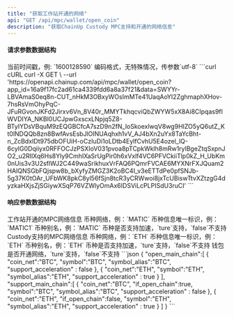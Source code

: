```yaml
---
title: "获取工作站开通的网络"
api: "GET /api/mpc/wallet/open_coin"
description: "获取ChainUp Custody MPC支持和开通的网络信息"
---
```


#### 请求参数数据结构
<ParamField query="time" type="long" required>
    当前时间戳，例: `1600128590`
</ParamField>
<ParamField query="charset" type="string" required>
    编码格式，无特殊情况，传参数`utf-8`
</ParamField>


<RequestExample>
  ```curl cURL
  curl -X GET \
  --url 'https://openapi.chainup.com/api/mpc/wallet/open_coin?app_id=16a9f17fc2ad61ca4339fdd6a8a37f21&data=SWYYr-LBVAmaS0eq8n-CUT_nHkM3OBxyWOsImMTe41UaqAoYI2ZghmaphXHov-7hsRsVmOhyPqC-JFuRGvonJKFd2Jirxv6Vn_8V40r_MMYTkhqcviQbZWYW5xX8Ai8CIpqas9fIWVDIYA_NKBl0UCJpwGxscxLNpjq5Z8-BTyIYDsVBquM9zEQGBCfcA7szD9n2fN_loSkoexlwqV8wg9HIZO5yQ6utZ_Kt0lNDQQb8zn8BwfAvsEsbJlOINUAqhxh1vV_AJ4bXn2uYx8TaYcBht-n_ZcBdxIDt975dbOFUiH-oCzIuDi1oLDtb4EylfCvhU5E4ozel_lQ-6cyIG0Dqiiyx0RFFOCJzPSXIoV031pvoa8pTCpkWklh8mRw1rylBgeZtqSxpnJO2_u2RIlXq6Hs8Yly9CmhIXaSrUgPir0h6xVxlf4VC6PFVCkiiTlp0kZ_H_UbKm0nUis3v3U2sflWJ2C449waSrikhuxVrFAQ6PQmrFVCAE6MYXNrFXJQuam2HAIQNSGbFQjspw8b_bXyfyZMGZ3K2oBC4I_v3eETTdPe0pfSNJb-5g37K0tOAr_UFbWK8pkC8yl56fSjn8tcR3yCRWwoi8jxTcUBiswTtvXZtzgG4dyzkaHXjsZjSGiywXSqP76VZWlyOmAx6IDSViLcPLPISdU3ruCI'
  ```
</RequestExample>


#### 响应参数数据结构
<ResponseField name="open_main_chain" type="object[ ]">
    工作站开通的MPC网络信息
    <Expandable title="object">
        <ResponseField name="coin_net" type="string">币种网络，例：`MATIC`</ResponseField>
        <ResponseField name="symbol" type="string">币种信息唯一标识，例：`MATIC1`</ResponseField>
        <ResponseField name="symbol_alias" type="string">币种别名，例：`MATIC`</ResponseField>
        <ResponseField name="support_acceleration" type="bool">币种是否支持加速，`ture`支持，`false`不支持</ResponseField>
    </Expandable>
</ResponseField>
<ResponseField name="support_main_chain" type="object[ ]">
    Custody支持的MPC网络信息
    <Expandable title="object">
        <ResponseField name="coin_net" type="string">币种网络，例：`ETH`</ResponseField>
        <ResponseField name="symbol" type="string">币种信息唯一标识，例：`ETH`</ResponseField>
        <ResponseField name="symbol_alias" type="string">币种别名，例：`ETH`</ResponseField>
        <ResponseField name="support_acceleration" type="bool">币种是否支持加速，`ture`支持，`false`不支持</ResponseField>
        <ResponseField name="if_open_chain" type="bool">钱包是否开通网络，`ture`支持，`false`不支持</ResponseField>
    </Expandable>
</ResponseField>



<ResponseExample>
```json
{
    "open_main_chain":[
        {
            "coin_net":"BTC",
            "symbol":"BTC",
            "symbol_alias":"BTC",
            "support_acceleration" : false
        },
        {
            "coin_net":"ETH",
            "symbol":"ETH",
            "symbol_alias":"ETH",
            "support_acceleration" : true
        }
    ],
    "support_main_chain":[
        {
            "coin_net":"BTC",
            "if_open_chain":true,
            "symbol":"BTC",
            "symbol_alias":"BTC",
            "support_acceleration" : false
        },
        {
            "coin_net":"ETH",
            "if_open_chain":false,
            "symbol":"ETH",
            "symbol_alias":"ETH",
            "support_acceleration" : true
        }
    ]
}
```
</ResponseExample>